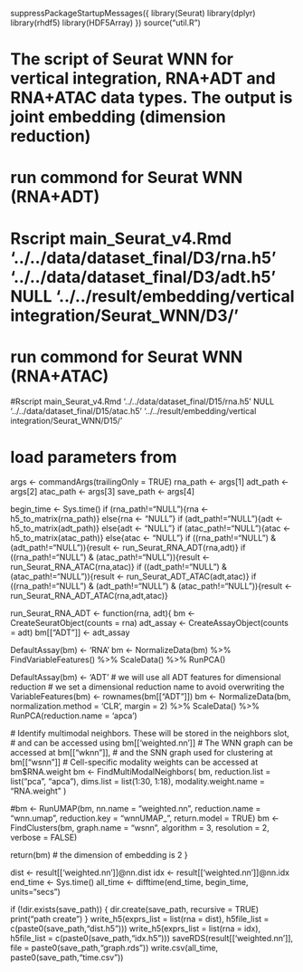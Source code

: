 
suppressPackageStartupMessages({
  library(Seurat)
  library(dplyr)
  library(rhdf5)
  library(HDF5Array)
})
source("util.R")

# The script of Seurat WNN for vertical integration, RNA+ADT and RNA+ATAC data types. The output is joint embedding (dimension reduction)
# run commond for Seurat WNN (RNA+ADT)
# Rscript main_Seurat_v4.Rmd  '../../data/dataset_final/D3/rna.h5' '../../data/dataset_final/D3/adt.h5' NULL  '../../result/embedding/vertical integration/Seurat_WNN/D3/'
# run commond for Seurat WNN (RNA+ATAC)
#Rscript main_Seurat_v4.Rmd   '../../data/dataset_final/D15/rna.h5' NULL '../../data/dataset_final/D15/atac.h5' '../../result/embedding/vertical integration/Seurat_WNN/D15/'

# load parameters from
args <- commandArgs(trailingOnly = TRUE)
rna_path <- args[1] 
adt_path <- args[2] 
atac_path <- args[3] 
save_path <- args[4] 

begin_time <- Sys.time()
if (rna_path!="NULL"){rna <- h5_to_matrix(rna_path)} else{rna <- "NULL"}
if (adt_path!="NULL"){adt <- h5_to_matrix(adt_path)} else{adt <- "NULL"}
if (atac_path!="NULL"){atac <- h5_to_matrix(atac_path)} else{atac <- "NULL"}
if ((rna_path!="NULL") & (adt_path!="NULL")){result <- run_Seurat_RNA_ADT(rna,adt)}
if ((rna_path!="NULL") & (atac_path!="NULL")){result <- run_Seurat_RNA_ATAC(rna,atac)}
if ((adt_path!="NULL") & (atac_path!="NULL")){result <- run_Seurat_ADT_ATAC(adt,atac)}
if ((rna_path!="NULL") & (adt_path!="NULL") & (atac_path!="NULL")){result <- run_Seurat_RNA_ADT_ATAC(rna,adt,atac)}

run_Seurat_RNA_ADT <- function(rna, adt){
  bm <- CreateSeuratObject(counts = rna)
  adt_assay <- CreateAssayObject(counts = adt)
  bm[["ADT"]] <- adt_assay
  
  DefaultAssay(bm) <- 'RNA'
  bm <- NormalizeData(bm) %>% FindVariableFeatures() %>% ScaleData() %>% RunPCA()

  DefaultAssay(bm) <- 'ADT'
  # we will use all ADT features for dimensional reduction
  # we set a dimensional reduction name to avoid overwriting the 
  VariableFeatures(bm) <- rownames(bm[["ADT"]])
  bm <- NormalizeData(bm, normalization.method = 'CLR', margin = 2) %>% 
    ScaleData() %>% RunPCA(reduction.name = 'apca')
  
  # Identify multimodal neighbors. These will be stored in the neighbors slot, 
  # and can be accessed using bm[['weighted.nn']]
  # The WNN graph can be accessed at bm[["wknn"]], 
  # and the SNN graph used for clustering at bm[["wsnn"]]
  # Cell-specific modality weights can be accessed at bm$RNA.weight
  bm <- FindMultiModalNeighbors(
    bm, reduction.list = list("pca", "apca"), 
    dims.list = list(1:30, 1:18), modality.weight.name = "RNA.weight"
  )

  #bm <- RunUMAP(bm, nn.name = "weighted.nn", reduction.name = "wnn.umap", reduction.key = "wnnUMAP_", return.model = TRUE)
  bm <- FindClusters(bm, graph.name = "wsnn", algorithm = 3, resolution = 2, verbose = FALSE)
  
  return(bm) # the dimension of embedding is 2
}


dist <- result[['weighted.nn']]@nn.dist
idx <- result[['weighted.nn']]@nn.idx
end_time <- Sys.time()
all_time <- difftime(end_time, begin_time, units="secs")

if (!dir.exists(save_path)) {
  dir.create(save_path, recursive = TRUE)
  print("path create")
}
write_h5(exprs_list = list(rna = dist), 
             h5file_list = c(paste0(save_path,"dist.h5")))
write_h5(exprs_list = list(rna = idx), 
             h5file_list = c(paste0(save_path,"idx.h5")))
saveRDS(result[['weighted.nn']], file = paste0(save_path,"graph.rds"))
write.csv(all_time, paste0(save_path,"time.csv"))
